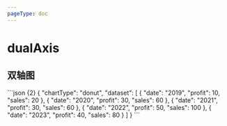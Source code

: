 ```yaml
---
pageType: doc
---
```



# dualAxis

## 双轴图

<DualAxisChart />
```json {2}
{
  "chartType": "donut",
  "dataset": [
    { "date": "2019", "profit": 10, "sales": 20 },
    { "date": "2020", "profit": 30, "sales": 60 },
    { "date": "2021", "profit": 30, "sales": 60 },
    { "date": "2022", "profit": 50, "sales": 100 },
    { "date": "2023", "profit": 40, "sales": 80 }
  ]
}
```

<CombinationDualAxisChart />
